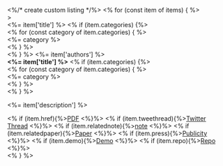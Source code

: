 ```{=html}
<br>
<div class="list grid quarto-listing-custom">
    <%/* create custom listing */%>
    <% for (const item of items) { %>
        <div class="papers-card-container quarto-post g-col-12 g-col-sm-12 g-col-md-6" data-content-date=" <%= item['date'] %>" data-content-date=" <%= item['publisher'] %>" <%= metadataAttrs(item) %> >
            <div class="papers-card">
               <div class="papers-front papers-face">
                  <%= item['title'] %>
                  <% if (item.categories) {%>
                     <div class="listing-categories">
                       <% for (const category of item.categories) { %>
                       <div class="listing-category"><%= category %></div>
                       <% } %>
                       </div>
                       <% } %>
                  <%= item['authors'] %>
               </div>
               <div class="papers-back papers-face">
                  <b><%= item['title'] %></b>
                  <% if (item.categories) {%>
                     <div class="listing-categories">
                       <% for (const category of item.categories) { %>
                       <div class="listing-category" onclick="window.quartoListingCategory('/papers/<%=category%>'); return false;"><%= category %></div>
                       <% } %>
                       </div>
                       <% } %>

                       <p class="papers-back-description"><%= item['description'] %></p>
                       <div class="papers-back-links">
                       <% if (item.href){%><a href="<%= item['href'] %>" >PDF</a> <%}%>
                       <% if (item.tweethread){%><a href="<%= item['tweetthread'] %>">Twitter Thread</a> <%}%>
                       <% if (item.relatednote){%><a href="<%= item['relatednote'] %>">note</a> <%}%>
                       <% if (item.relatedpaper){%><a href="<%= item['relatedpaper'] %>">Paper</a> <%}%>
                       <% if (item.press){%><a href="<%= item['publicity'] %>">Publicity</a> <%}%>
                       <% if (item.demo){%><a href="<%= item['demo'] %>">Demo</a> <%}%>
                       <% if (item.repo){%><a href="<%= item['repo'] %>">Repo</a> <%}%>
                     </div>
               </div>
            </div>
         </div>
    <% } %>
</div>
```

<!-- .papers-card-container {
  position: relative;
  height: 200px;
  z-index: 1;
  border-radius: 0.25rem;
  margin-bottom: 0.5rem !important;
  border-bottom: 0em !important;
}
.papers-card-container:after {
  content: attr(data-content-date);
  font-family: monospace;
	font-size: 0.75em;
	position: absolute;
	top: -1.5em;
	background: $lightpink;
	right: 4em;
	transform: rotate(3deg);
	padding: 0.35em 0.75em 0.5em;
	border-radius: 0.25em;
	color: $purple;
	font-weight: bold;
}
.papers-card-container:before {
  content: attr(data-content-publisher);
  font-family: monospace;
	font-size: 0.75em;
	position: absolute;
	top: -1.5em;
	background: $verylightpurple;
	left: 4em;
	transform: rotate(-3deg);
	padding: 0.35em 0.75em 0.5em;
	border-radius: 0.25em;
	color: $purple;
}
.papers-card{
  transform-style: preserve-3d;
  transition: all .8s linear;
  height: 100%;
  width: 100%;
  box-sizing: border-box;
  padding: 10px;
  text-align: center;
  box-shadow: 1px 1px 0 rgba($pink, .3);
}

.papers-card {
  &:hover {
    transform: rotateY(180deg);
    box-shadow: -5px 5px 15px rgba($indigo, .3);
  }
}

.papers-face {
  position: absolute;
  backface-visibility: hidden;
}
.papers-back {
  display: block;
  transform: rotateY(180deg);
  box-sizing: border-box;
}

div.papers-back-links > a {
  font-size: small;
	display: inline-block !important;
	margin: 0.5em 0 0 0 !important;
	background: $pink !important;
	color: $white !important;
	padding: 0.1em 0.5em 0.35em !important;
	border-radius: 0.5em !important;
	text-decoration: none !important;
	transition: $trans !important;
}
.papers-back-description{
  font-size: small;
}
.papers-back-links{
  text-align: left;
} -->

